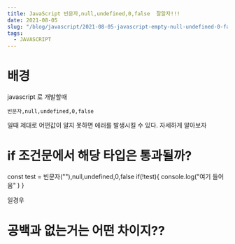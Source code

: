 ```yaml
---
title: JavaScript 빈문자,null,undefined,0,false  잘알자!!!
date: 2021-08-05
slug: "/blog/javascript/2021-08-05-javascript-empty-null-undefined-0-false.mdx"
tags:
  - JAVASCRIPT
---
```


# 배경
javascript 로 개발할때

`빈문자,null,undefined,0,false` 

일때 제대로 어떤값이 알지 못하면 에러를 발생시킬 수 있다.
자세하게 알아보자

# if 조건문에서 해당 타입은 통과될까?

const test = 빈문자(""),null,undefined,0,false
if(!test){
console.log("여기 들어옴" )
}

일경우

#  공백과 없는거는 어떤 차이지??

